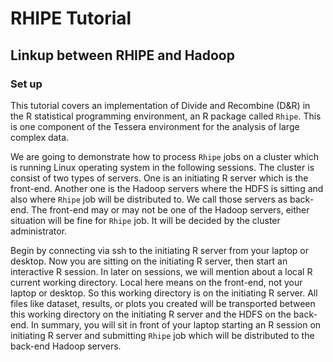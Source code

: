 # RHIPE Tutorial #

## Linkup between RHIPE and Hadoop ##

### Set up ###

This tutorial covers an implementation of Divide and Recombine (D&R) in the R statistical programming 
environment, an R package called `Rhipe`. This is one component of the Tessera environment for the 
analysis of large complex data.

We are going to demonstrate how to process `Rhipe` jobs on a cluster which is running Linux operating 
system in the following sessions. The cluster is consist of two types of servers. One is an initiating R server which is the front-end. Another one is the Hadoop servers where the HDFS is sitting and also where
`Rhipe` job will be distributed to. We call those servers as back-end. The front-end may or may not be 
one of the Hadoop servers, either situation will be fine for `Rhipe` job. It will be decided by the 
cluster administrator.

Begin by connecting via ssh to the initiating R server from your laptop or desktop. Now you are sitting 
on the initiating R server, then start an interactive R session. In later on sessions, we will mention 
about a local R current working directory. Local here means on the front-end, not your laptop or desktop.
So this working directory is on the initiating R server. All files like dataset, results, or plots you created will be transported between this working directory on the initiating R server and the HDFS on the
back-end. In summary, you will sit in front of your laptop starting an R session on initiating R server 
and submitting `Rhipe` job which will be distributed to the back-end Hadoop servers.